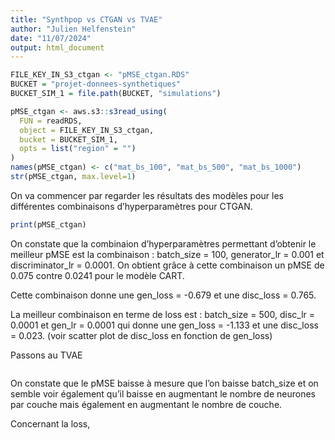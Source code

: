 ```yaml
---
title: "Synthpop vs CTGAN vs TVAE"
author: "Julien Helfenstein"
date: "11/07/2024"
output: html_document
---
```


```r
FILE_KEY_IN_S3_ctgan <- "pMSE_ctgan.RDS"
BUCKET = "projet-donnees-synthetiques"
BUCKET_SIM_1 = file.path(BUCKET, "simulations")

pMSE_ctgan <- aws.s3::s3read_using(
  FUN = readRDS,
  object = FILE_KEY_IN_S3_ctgan,
  bucket = BUCKET_SIM_1,
  opts = list("region" = "")
)
names(pMSE_ctgan) <- c("mat_bs_100", "mat_bs_500", "mat_bs_1000")
str(pMSE_ctgan, max.level=1)
```

On va commencer par regarder les résultats des modèles pour les différentes combinaisons d'hyperparamètres pour CTGAN.

```r
print(pMSE_ctgan)
```

On constate que la combinaion d'hyperparamètres permettant d'obtenir le meilleur pMSE est la combinaison : batch_size = 100, generator_lr = 0.001 et discriminator_lr = 0.0001. On obtient grâce à cette combinaison un pMSE de 0.075 contre 0.0241 pour le modèle CART.

Cette combinaison donne une gen_loss = -0.679 et une disc_loss = 0.765. 

La meilleur combinaison en terme de loss est : batch_size = 500, disc_lr = 0.0001 et gen_lr = 0.0001 qui donne une gen_loss = -1.133 et une disc_loss = 0.023. (voir scatter plot de disc_loss en fonction de gen_loss)


Passons au TVAE
```r

```

On constate que le pMSE baisse à mesure que l'on baisse batch_size et on semble voir également qu'il baisse en augmentant le nombre de neurones par couche mais également en augmentant le nombre de couche.

Concernant la loss, 